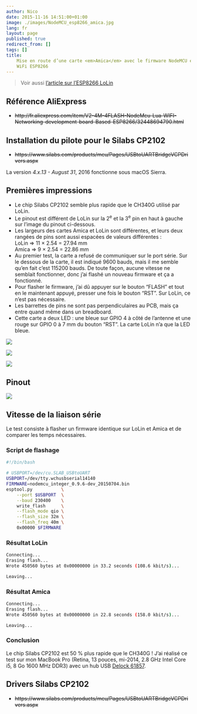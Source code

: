```yaml
---
author: Nico
date: 2015-11-16 14:51:00+01:00
image: ./images/NodeMCU_esp8266_amica.jpg
lang: fr
layout: page
published: true
redirect_from: []
tags: []
title:
    Mise en route d’une carte <em>Amica</em> avec le firmware NodeMCU et un module
    WiFi ESP8266
---
```


> Voir aussi [l’article sur l’ESP8266 LoLin](/NodeMCU_esp8266/)

## Référence AliExpress

-   ~~http://fr.aliexpress.com/item/V2-4M-4FLASH-NodeMcu-Lua-WIFI-Networking-development-board-Based-ESP8266/32448694790.html~~

## Installation du pilote pour le Silabs CP2102

-   ~~https://www.silabs.com/products/mcu/Pages/USBtoUARTBridgeVCPDrivers.aspx~~

La version _4.x.13 - August 31_, 2016 fonctionne sous macOS Sierra.

## Premières impressions

-   Le chip Silabs CP2102 semble plus rapide que le CH340G utilisé par LoLin.
-   Le pinout est différent de LoLin sur la 2<sup>e</sup> et la 3<sup>e</sup> pin en haut à gauche sur l’image du pinout ci-dessous.
-   Les largeurs des cartes Amica et LoLin sont différentes, et leurs deux rangées de pins sont aussi espacées de valeurs différentes :<br/>
    LoLin ⇒ 11 × 2.54 = 27.94 mm<br/>
    Amica ⇒ 9 × 2.54 = 22.86 mm
-   Au premier test, la carte a refusé de communiquer sur le port série. Sur le dessous de la carte, il est indiqué 9600 bauds, mais il me semble qu’en fait c’est 115200 bauds. De toute façon, aucune vitesse ne semblait fonctionner, donc j’ai flashé un nouveau firmware et ça a fonctionné.
-   Pour flasher le firmware, j’ai dû appuyer sur le bouton “FLASH” et tout en le maintenant appuyé, presser une fois le bouton “RST”. Sur LoLin, ce n’est pas nécessaire.
-   Les barrettes de pins ne sont pas perpendiculaires au PCB, mais ça entre quand même dans un breadboard.
-   Cette carte a deux LED : une bleue sur GPIO 4 à côté de l’antenne et une rouge sur GPIO 0 à 7 mm du bouton “RST”. La carte LoLin n’a que la LED bleue.

![](../../files/2015-11-16-NodeMCU_esp8266_amica/NodeMCU_esp8266_amica_001_lowres.jpg)

![](../../files/2015-11-16-NodeMCU_esp8266_amica/NodeMCU_esp8266_amica_002_lowres.jpg)

![](../../files/2015-11-16-NodeMCU_esp8266_amica/NodeMCU_esp8266_amica_003_lowres.jpg)

## Pinout

![](../../files/2015-05-28-pinouts/images/NodeMCU_esp8266_amica_pinout.png)

## Vitesse de la liaison série

Le test consiste à flasher un firmware identique sur LoLin et Amica et de comparer les temps nécessaires.

### Script de flashage

```bash
#!/bin/bash

# USBPORT=/dev/cu.SLAB_USBtoUART
USBPORT=/dev/tty.wchusbserial14140
FIRMWARE=nodemcu_integer_0.9.6-dev_20150704.bin
esptool.py           \
    --port $USBPORT  \
    --baud 230400    \
    write_flash      \
    --flash_mode qio \
    --flash_size 32m \
    --flash_freq 40m \
    0x00000 $FIRMWARE
```

### Résultat LoLin

```bash
Connecting...
Erasing flash...
Wrote 450560 bytes at 0x00000000 in 33.2 seconds (108.6 kbit/s)...

Leaving...
```

### Résultat Amica

```bash
Connecting...
Erasing flash...
Wrote 450560 bytes at 0x00000000 in 22.8 seconds (158.0 kbit/s)...

Leaving...
```

### Conclusion

Le chip Silabs CP2102 est 50 % plus rapide que le CH340G ! J’ai réalisé ce test sur mon MacBook Pro (Retina, 13 pouces, mi-2014, 2.8 GHz Intel Core i5, 8 Go 1600 MHz DDR3) avec un hub USB [Delock 61857](http://www.delock.de/produkte/S_61857/merkmale.html).

## Drivers Silabs CP2102

-   ~~https://www.silabs.com/products/mcu/Pages/USBtoUARTBridgeVCPDrivers.aspx~~
